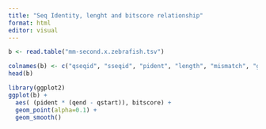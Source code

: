```yaml
---
title: "Seq Identity, lenght and bitscore relationship"
format: html
editor: visual
---
```


```r
b <- read.table("mm-second.x.zebrafish.tsv")
```

```r
colnames(b) <- c("qseqid", "sseqid", "pident", "length", "mismatch", "gapopen", "qstart", "qend", "sstart", "send", "evalue", "bitscore")
head(b)
```

```r
library(ggplot2)
ggplot(b) + 
  aes( (pident * (qend - qstart)), bitscore) + 
  geom_point(alpha=0.1) + 
  geom_smooth()

```

